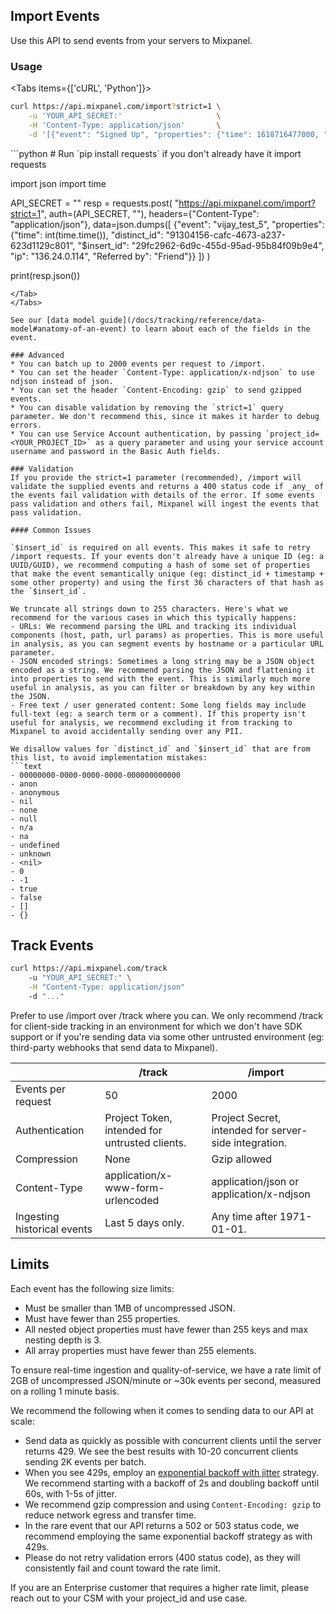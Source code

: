 
## Import Events
Use this API to send events from your servers to Mixpanel.

### Usage
<Tabs items={['cURL', 'Python']}>
<Tab>
```sh
curl https://api.mixpanel.com/import?strict=1 \
    -u 'YOUR_API_SECRET:'                     \
    -H 'Content-Type: application/json'       \
    -d '[{"event": "Signed Up", "properties": {"time": 1618716477000, "distinct_id": "91304156-cafc-4673-a237-623d1129c801", "$insert_id": "29fc2962-6d9c-455d-95ad-95b84f09b9e4", "Referred By": "Friend"}]'
```
</Tab>
<Tab>
```python
# Run `pip install requests` if you don't already have it
import requests

import json
import time

API_SECRET = ""
resp = requests.post(
    "https://api.mixpanel.com/import?strict=1",
    auth=(API_SECRET, ""),
    headers={"Content-Type": "application/json"},
    data=json.dumps([
        {"event": "vijay_test_5", "properties": {"time": int(time.time()), "distinct_id": "91304156-cafc-4673-a237-623d1129c801", "$insert_id": "29fc2962-6d9c-455d-95ad-95b84f09b9e4", "ip": "136.24.0.114", "Referred by": "Friend"}}
    ])
)

print(resp.json())
```
</Tab>
</Tabs>

See our [data model guide](/docs/tracking/reference/data-model#anatomy-of-an-event) to learn about each of the fields in the event.

### Advanced
* You can batch up to 2000 events per request to /import.
* You can set the header `Content-Type: application/x-ndjson` to use ndjson instead of json.
* You can set the header `Content-Encoding: gzip` to send gzipped events.
* You can disable validation by removing the `strict=1` query parameter. We don't recommend this, since it makes it harder to debug errors.
* You can use Service Account authentication, by passing `project_id=<YOUR_PROJECT_ID>` as a query parameter and using your service account username and password in the Basic Auth fields.

### Validation
If you provide the strict=1 parameter (recommended), /import will validate the supplied events and returns a 400 status code if _any_ of the events fail validation with details of the error. If some events pass validation and others fail, Mixpanel will ingest the events that pass validation.

#### Common Issues

`$insert_id` is required on all events. This makes it safe to retry /import requests. If your events don't already have a unique ID (eg: a UUID/GUID), we recommend computing a hash of some set of properties that make the event semantically unique (eg: distinct_id + timestamp + some other property) and using the first 36 characters of that hash as the `$insert_id`.

We truncate all strings down to 255 characters. Here's what we recommend for the various cases in which this typically happens:
- URLs: We recommend parsing the URL and tracking its individual components (host, path, url params) as properties. This is more useful in analysis, as you can segment events by hostname or a particular URL parameter.
- JSON encoded strings: Sometimes a long string may be a JSON object encoded as a string. We recommend parsing the JSON and flattening it into properties to send with the event. This is similarly much more useful in analysis, as you can filter or breakdown by any key within the JSON.
- Free text / user generated content: Some long fields may include full-text (eg: a search term or a comment). If this property isn't useful for analysis, we recommend excluding it from tracking to Mixpanel to avoid accidentally sending over any PII.

We disallow values for `distinct_id` and `$insert_id` that are from this list, to avoid implementation mistakes:
```text
- 00000000-0000-0000-0000-000000000000
- anon
- anonymous
- nil
- none
- null
- n/a
- na
- undefined
- unknown
- <nil>
- 0
- -1
- true
- false
- []
- {}
```

## Track Events
```sh
curl https://api.mixpanel.com/track
    -u "YOUR_API_SECRET:" \
    -H "Content-Type: application/json"
    -d "..."
```

Prefer to use /import over /track where you can. We only recommend /track for client-side tracking in an environment for which we don't have SDK support or if you're sending data via some other untrusted environment (eg: third-party webhooks that send data to Mixpanel).

|  | /track | /import |
|---|---|---|
| Events per request | 50 | 2000 |
| Authentication | Project Token, intended for untrusted clients. | Project Secret, intended for server-side integration. |
| Compression | None | Gzip allowed |
| Content-Type | application/x-www-form-urlencoded | application/json or application/x-ndjson |
| Ingesting historical events | Last 5 days only. | Any time after 1971-01-01. |


## Limits
Each event has the following size limits:
- Must be smaller than 1MB of uncompressed JSON.
- Must have fewer than 255 properties.
- All nested object properties must have fewer than 255 keys and max nesting depth is 3.
- All array properties must have fewer than 255 elements.

To ensure real-time ingestion and quality-of-service, we have a rate limit of 2GB of uncompressed JSON/minute or ~30k events per second, measured on a rolling 1 minute basis.

We recommend the following when it comes to sending data to our API at scale:

* Send data as quickly as possible with concurrent clients until the server returns 429. We see the best results with 10-20 concurrent clients sending 2K events per batch.
* When you see 429s, employ an [exponential backoff with jitter](https://docs.aws.amazon.com/general/latest/gr/api-retries.html) strategy. We recommend starting with a backoff of 2s and doubling backoff until 60s, with 1-5s of jitter.
* We recommend gzip compression and using `Content-Encoding: gzip` to reduce network egress and transfer time.
* In the rare event that our API returns a 502 or 503 status code, we recommend employing the same exponential backoff strategy as with 429s.
* Please do not retry validation errors (400 status code), as they will consistently fail and count toward the rate limit.


If you are an Enterprise customer that requires a higher rate limit, please reach out to your CSM with your project_id and use case.
